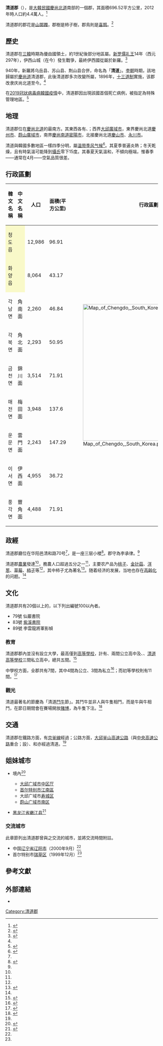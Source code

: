{{Infobox Korean settlement
| title         = 清道郡
| settype       = [[韓國行政區劃|郡]]
| context       = 
| logo          = 
| logowidth     = 
| logoalt       = 
| img           = Cheongdo-gun office.JPG
| imgwidth      = 
| imgcaption    = 清道郡廳
| map           = North Gyeongsang-Cheongdo.svg
| mapwidth      = 
| mapcaption    = 清道郡在韓國及慶尚北道的位置
| mapalt        = 
| hangul        = 청도군
| hanja         = 淸道郡
| rr            = Cheongdo-gun
| mr            = Ch'ŏngdo-gun
| hangulshort   = 청도
| hanjashort    = 淸道
| rrshort       = Cheongdo
| mrshort       = Ch'ŏngdo
| area_km2      = 693.9
| areanote      = 
| elevation_m   = 
| elevationnote = 
| pop           = 43968
| popnote       = 
| popyear       = 2012年
| popden_km2    = 
| popdennote    = 
| gov           = 清道郡政府
| mayor         = 
| capital       = {{link-ko|華陽邑|화양읍}}清和路70（凡谷里133）
| flower        = [[山踯躅|山踯躅]]
| tree          = 柿子樹
| bird          = [[喜鹊|喜鹊]]
| divs          = 2邑、7面
| region        = [[慶尚北道|慶尚北道]]
| dialect       = [[慶尚方言|慶尚方言]]
| flag          = Flag of Cheongdo.svg
}}
'''清道郡'''（{{kor|諺=청도군|漢=淸道郡|羅=Cheongdo-gun|f=y}}），是[[大韓民國|大韓民國]][[慶尚北道|慶尚北道]]南部的一個郡，其面積696.52平方公里，2012年時人口約4.4萬人。<ref name="about">{{cite web|title=清道的一般概况|url=http://chinese.cheongdo.go.kr/Public/Introduction/GeneralStatue|publisher=清道郡厅|accessdate=2017-07-15|archive-url=https://web.archive.org/web/20170731100129/http://chinese.cheongdo.go.kr/Public/Introduction/GeneralStatue|archive-date=2017-07-31|dead-url=yes}}</ref>

清道郡的郡花是[[山踯躅|山踯躅]]，郡樹是柿子樹，郡鳥則是[[喜鹊|喜鹊]]。<ref>{{cite web|title=清道的象徵|url=http://chinese.cheongdo.go.kr/Public/Introduction/Symbols/Symbols|publisher=清道郡廳|access-date=2017-07-15|archive-date=2020-05-07|archive-url=https://web.archive.org/web/20200507173330/http://chinese.cheongdo.go.kr/Public/Introduction/Symbols/Symbols|dead-url=yes}}</ref>

== 歷史 ==

清道郡在[[三韓|三韓]]時期為優由國領土，約1世紀後部分地區屬{{link-ko|伊西國|이서국}}。[[新罗|新罗]][[儒禮尼師今|儒礼王]]14年（西元297年），伊西山城（在今{{link-ko|華陽邑|화양읍}}）發生戰爭，最終伊西國從屬於新羅。<ref name="qddls">{{cite web|title=清道的历史|url=http://chinese.cheongdo.go.kr/Public/Spirit/History|publisher=清道郡厅|access-date=2017-07-15|archive-url=https://web.archive.org/web/20170731080256/http://chinese.cheongdo.go.kr/Public/Spirit/History|archive-date=2017-07-31|dead-url=yes}}</ref>

940年，新羅將乌岳县、苏山县、荆山县合併，命名為「'''清道'''」。[[李氏朝鲜|李朝]]時期，該地歸屬於[[慶尚道|慶尚道]]清道郡，此後清道郡多次改變所屬，1896年，[[十三道制|十三道制]]實施，该郡改隶庆尚北道至今。<ref name="qddls" />

在[[2019冠狀病毒病韓國疫情|2019冠狀病毒病韓國疫情]]中，清道郡因出現該國首個死亡病例，被指定為特殊管理地區。<ref>{{cite news |title=Coronavirus: South Korea steps up measures as infections spike |url=https://www.bbc.com/news/world-asia-51582186 |accessdate=2020-02-21 |agency=BBC |date=2020-02-21 |archive-date=2020-02-21 |archive-url=https://web.archive.org/web/20200221090046/https://www.bbc.com/news/world-asia-51582186 |dead-url=no }}</ref>

== 地理 ==
清道郡位在[[慶尚北道|慶尚北道]]的最南方。其東西各有{{Link-ko|琵瑟山|비슬산}}、{{tsl|ko|운문산|雲門山}}；西界[[大邱廣域市|大邱廣域市]]，東界慶尚北道[[慶州市|慶州市]]、[[蔚山廣域市|蔚山廣域市]]，南界[[慶尚南道|慶尚南道]][[密陽市|密陽市]]，北接慶尚北道[[慶山市|慶山市]]、[[永川市|永川市]]。

清道與韓國多數地區一樣四季分明，屬[[温带季风气候|温带季风气候]]<ref name="mafengwo">{{cite web|title=清道概况|url=https://www.mafengwo.cn/baike/info-144942.html|publisher=蚂蜂窝|access-date=2017-07-17|archive-date=2020-11-17|archive-url=https://web.archive.org/web/20201117203812/https://www.mafengwo.cn/baike/info-144942.html|dead-url=no}}</ref>。其夏季普遍炎熱；冬天乾燥，且有時氣溫可能降到[[攝氏|攝氏]]零下15度。其春夏天氣溫和，不傾向極端，惟春季——通常在4月——空氣品質很差。

== 行政區劃 ==
{{See also|{{link-ko|清道郡行政區劃|청도군의 행정 구역}}}}

{| class="wikitable"
|-
! 韓文名稱 !! 中文名稱 !!  人口 !! 面積(平方公里) !! 行政區劃圖
|-
|style="background: #f9f9c9;" | 청도읍 ||style="background: #f9f9c9;" | {{link-ko|清道邑|청도읍}}<!--韓國漢字作「淸道邑」--> ||  12,986 || 96.91 || rowspan=9|[[File:Map_of_Chengdo,_South_Korea.png|450px]]
|-
|style="background: #f9f9c9;" | 화양읍 || style="background: #f9f9c9;" |{{link-ko|華陽邑|화양읍}} || 8,064 || 43.17
|-
|각남면 || 角南面 || 2,260 || 46.84
|-
|각북면 || 角北面 ||  2,293 || 50.95
|-
|금천면 || 錦川面 || 3,514 || 71.91
|-
|매전면 || 梅田面 || 3,948 || 137.6
|-
|운문면 || 雲門面 || 2,243 || 147.29
|-
|이서면 || 伊西面 ||  4,955 || 36.72
|-
|풍각면 || 豐角面<!--韓國漢字作「豊角面」--> || 4,488 || 71.91
|}
== 政經 ==
清道郡廳位在华阳邑清和路70号<ref name="about" />，是一座三层小楼<ref name="ndrctc">{{cite web|author=刘婉娜|title=韩国考察见闻|url=http://www.ndrctc.org/jsp/sites/site?action=show&id=68210|publisher=国家发展改革委员会员会培训中心|accessdate=2017-07-17|date=2014-12-02}}{{Dead link|date=2019年6月 |bot=InternetArchiveBot |fix-attempted=yes }}</ref>。郡守為李承律。<ref name="ndrctc" />

清道郡[[農業|農業]]發達<ref name="mafengwo" />，務農人口超過五分之一<ref name="ndrctc" />，主要农产品为[[桃子|桃子]]、[[金针菇|金针菇]]、[[洋葱|洋葱]]、[[草莓|草莓]]、[[柿子|柿子]]等<ref name="ndrctc" />，其中柿子尤為著名<ref name="中時柿子">{{cite news|title=韓國清道柿酒隧道 朴槿惠宴客酒這裡出產|url=http://www.chinatimes.com/realtimenews/20160613005505-260405|accessdate=2017-07-17|agency=中央社|date=2016-06-13|archive-date=2020-05-07|archive-url=https://web.archive.org/web/20200507173350/https://www.chinatimes.com/realtimenews/20160613005505-260405|dead-url=no}}</ref>。随着经济的发展，当地也存在[[高齡化|高齡化]]的问题。<ref name="ndrctc" />

==文化==
清道郡共有20個以上的{{link-ja|慶尚北道有形文化財|慶尚北道有形文化財}}，以下列出編號100以內者。
*79號 仙巖書院
*83號 [[紫溪書院|紫溪書院]]
*89號 李雲龍將軍影幀
===教育===
清道郡郡內並沒有設立大學，最高僅到[[高級中學|高等學校]]，計有{{Link-ko|清道電子高等學校|청도전자고등학교}}、{{Internal link helper/ko|錦川高等學校|금천고등학교 (경북)}}兩間公立高中及{{link-ko|慕溪高等學校|모계고등학교}}、{{link-ko|伊西高等學校|이서고등학교}}、[[清道高等學校|清道高等學校]]三間私立高中，總共五間。<ref>{{Cite web|url=http://www.cheongdo-e.go.kr/content/01intro/05_05.asp?proc_type=view&b_num=2&p_cate=&rtn_url=/content/01intro/05_05.asp?ct_idx=175|title=고등학교|accessdate=2017-07-17|author=경상북도청도교육지원청|date=|work=www.cheongdo-e.go.kr|publisher=|language=ko|archive-date=2020-11-17|archive-url=https://web.archive.org/web/20201117203845/http://www.cheongdo-e.go.kr/content/01intro/05_05.asp?proc_type=view&b_num=2&p_cate=&rtn_url=%2Fcontent%2F01intro%2F05_05.asp%3Fct_idx%3D175|dead-url=no}}</ref>

中學校方面，全郡共有7間，其中4間為公立、3間為私立<ref>{{Cite web|url=http://www.cheongdo-e.go.kr/content/01intro/05_04.asp?proc_type=view&b_num=1&p_cate=&rtn_url=/content/01intro/05_04.asp?ct_idx=174|title=중학교|accessdate=2017-07-17|author=경상북도청도교육지원청|date=|work=www.cheongdo-e.go.kr|publisher=|language=ko|archive-date=2020-08-09|archive-url=https://web.archive.org/web/20200809150225/http://cheongdo-e.go.kr/content/01intro/05_04.asp?proc_type=view&b_num=1&p_cate=&rtn_url=%2Fcontent%2F01intro%2F05_04.asp%3Fct_idx%3D174|dead-url=no}}</ref>；而初等學校則有11間。<ref>{{Cite web|url=http://www.cheongdo-e.go.kr/content/01intro/05_03.asp?proc_type=view&b_num=1&p_cate=&rtn_url=/content/01intro/05_03.asp?ct_idx=173|title=초등학교|accessdate=2017-07-17|author=경상북도청도교육지원청|date=2017-03-01|work=www.cheongdo-e.go.kr|publisher=|language=ko|archive-date=2020-11-17|archive-url=https://web.archive.org/web/20201117203840/http://www.cheongdo-e.go.kr/content/01intro/05_03.asp?proc_type=view&b_num=1&p_cate=&rtn_url=%2Fcontent%2F01intro%2F05_03.asp%3Fct_idx%3D173|dead-url=no}}</ref>
===觀光===

清道最著名的節慶為「清道[[鬥牛|鬥牛]]節」。其鬥牛並非人與牛隻相鬥，而是牛與牛相鬥，在節日期間會在賽場開放[[賭博|賭博]]，為牛隻下注。<ref name="douniu-djyuan">{{cite news|author=姜遠珍|title=韓清道郡鬥牛 觀光熱點|url=http://www.epochtimes.com/b5/12/4/19/n3569202.htm|publisher=大紀元|date=2012-04-19|accessdate=2017-07-16|archive-date=2020-05-07|archive-url=https://web.archive.org/web/20200507173422/https://www.epochtimes.com/b5/12/4/19/n3569202.htm|dead-url=no}}</ref>

==交通==
清道郡在鐵路方面，有[[京釜線|京釜線]]經過；公路方面，[[大邱釜山高速公路|大邱釜山高速公路]]（與[[中央高速公路_(韓國)|中央高速公路]]重合；設{{link-ko|清道交流道|청도 나들목}}）、{{link-ko|國道第20號|국도 제20호선}}和{{link-ko|國道第25號|국도 제25호선}}亦經過清道。<ref name="about" />
== 姐妹城市 ==
* {{KOR}}境內<ref name="RepublicKorea">{{cite web|title=國內姊妹城市|url=http://chinese.cheongdo.go.kr/Public/Introduction/SisterCities/Domestic|publisher=清道郡厅|accessdate=2017-07-15|archive-url=https://web.archive.org/web/20170731100407/http://chinese.cheongdo.go.kr/Public/Introduction/SisterCities/Domestic|archive-date=2017-07-31|dead-url=yes}}</ref>
**[[大邱广域市|大邱广域市]][[中区_(大邱)|中区厅]]
**[[首尔特别市|首尔特别市]][[江南區_(首爾)|江南區]] 
**大邱广域市[[寿城区|寿城区]]
**[[蔚山广域市|蔚山广域市]][[南區_(蔚山)|南区]]
* {{CHN}}[[黑龙江省|黑龙江省]][[嫩江县|嫩江县]]<ref name="國外">{{cite web|title=國外姊妹城市|url=http://chinese.cheongdo.go.kr/Public/Introduction/SisterCities/Overseas|publisher=清道郡厅|accessdate=2017-07-15|archive-date=2020-05-07|archive-url=https://web.archive.org/web/20200507173423/http://chinese.cheongdo.go.kr/Public/Introduction/SisterCities/Overseas|dead-url=yes}}</ref>
===交流城市===
此章節列出清道郡曾與之交流的城市，並將交流時間附註。
*中国[[辽宁省|辽宁省]][[辽阳市|辽阳市]]（2000年9月）<ref name="RepublicKorea" />
*首尔特别市[[瑞草区|瑞草区]]（1999年12月）<ref name="RepublicKorea" />

==參考文獻==
<references />
==外部連結==
{{Commonscat|Cheongdo}}
*{{官方網站|http://chinese.cheongdo.go.kr}}{{ko}}{{en}}{{zh-hans}}{{ja}}
{{慶尚北道行政區劃}}

{{DEFAULTSORT:Cheongdo-gun}}
[[Category:清道郡|Category:清道郡]]